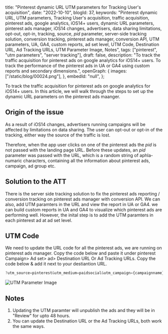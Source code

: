  title: "Pinterest dynamic URL UTM parameters for Tracking User's acquisition",
 date: "2022-10-10",
 blogId: 37,
 keywords:
  "Pinterest dynamic URL, UTM parameters, Tracking User's acquisition, traffic acquisition, pinterest ads, google analytics, iOS14+ users, dynamic URL parameters, pinterest ads manager, iOS14 changes, advertisers, data sharing limitations, opt-out, opt-in, tracking, source, _pid_ parameter, server-side tracking solution, conversion tracking, pinterest ads manager, conversion API, UTM parameters, UA, GA4, custom reports, ad set level, UTM Code, Destination URL, Ad Tracking URLs, UTM Parameter Image, Notes",
 tags: ["pinterest", "utm parameters", "server tracking"],
 draft: false,
 description:
  "To track the traffic acquisition for pinterest ads on google analytics for iOS14+ users. To track the performance of the pinterest ads in UA or GA4 using custom reports and secondary dimensions.",
 openGraph: {
  images: ["/static/blog/00024.png"],
 },
 embedId: "null",
};

<BlogHeader metadata={metadata} />

To track the traffic acquisition for pinterest ads on google analytics for iOS14+ users. In this article, we will walk through the steps to set up the dynamic URL parameters on the pinterest ads maanger.

## Origin of the issue

As a result of iOS14 changes, advertisers running campaigns will be affected by limitations on data sharing. The user can opt-out or opt-in of the tracking, either way the source of the traffic is lost.

Therefore, when the app user clicks on one of the pinterest ads the _pid_ is not passed with the landing page URL. Before these updates, an _pid_ parameter was passed with the URL, which is a random string of aphla-numaric characters, containing all the information about pinterest ads, campaign, ad group etc.

## Solution to the ATT

There is the server side tracking solution to fix the pinterest ads reporting / conversion tracking on pinterest ads manager with conversion API. We can also, add UTM paramters in the URL and view the report in UA or GA4. we can build custom reports in UA and GA4 to visualize which pinterest ads are performing well. However, the inital step is to add the UTM paramters in each pinterest ad at ad set level.

## UTM Code

We need to update the URL code for all the pinterest ads, we are running on pinterest ads manager. Copy the code below and paste it under pinterest Campaign> Ad set> ad> Destination URL Or Ad Tracking URLs. Copy the code below & add it next to your destiantion URL.

```javascript
?utm_source=pinterest&utm_medium=paidsocial&utm_campaign={campaignname}&utm_id={campaignid}&utm_term={adgroupname}&utm_content={adid}
```

![UTM Parameter Image](/static/blog/00037_1.png)

## Notes

1. Updating the UTM paramter will unpublish the ads and they will be in "Review" for upto 48 hours.
2. You can update the Destination URL or the Ad Tracking URLs, both work the same ways.
